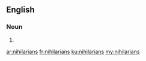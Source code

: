 ==English==

===Noun===
{{head|en}}

# {{plural of|nihilarian}}

[[ar:nihilarians]]
[[fr:nihilarians]]
[[ku:nihilarians]]
[[my:nihilarians]]